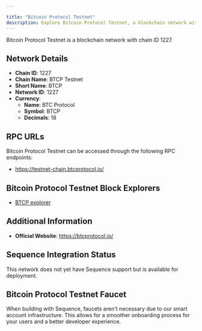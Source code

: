 ```yaml
---

title: "Bitcoin Protocol Testnet"
description: Explore Bitcoin Protocol Testnet, a blockchain network with chain ID 1227. Learn about its native currency, BTC Protocol, and how to interact with the network.
---
```




Bitcoin Protocol Testnet is a blockchain network with chain ID 1227.

## Network Details

- **Chain ID**: 1227
- **Chain Name**: BTCP Testnet
- **Short Name**: BTCP
- **Network ID**: 1227
- **Currency**: 
  - **Name**: BTC Protocol
  - **Symbol**: BTCP
  - **Decimals**: 18

## RPC URLs

Bitcoin Protocol Testnet can be accessed through the following RPC endpoints:

- https://testnet-chain.btcprotocol.io/

## Bitcoin Protocol Testnet Block Explorers

- [BTCP explorer](https://explorer.btcprotocol.io)

## Additional Information

- **Official Website**: https://btcprotocol.io/

## Sequence Integration Status

This network does not yet have Sequence support but is available for deployment.

## Bitcoin Protocol Testnet Faucet

When building with Sequence, faucets aren't necessary due to our smart account infrastructure. This allows for a smoother onboarding process for your users and a better developer experience.
